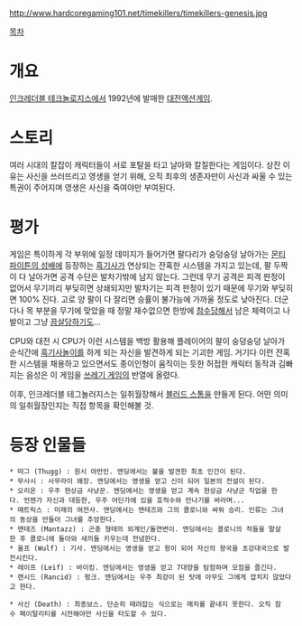 http://www.hardcoregaming101.net/timekillers/timekillers-genesis.jpg

[[목차]]
= 개요 =
[[인크레더블 테크놀로지스]]에서 1992년에 발매한 [[대전액션게임]].

= 스토리 =
여러 시대의 칼잡이 캐릭터들이 서로 포탈을 타고 날아와 칼질한다는 게임이다. 상잔 이유는 사신을 쓰러뜨리고 영생을 얻기 위해, 오직 최후의 생존자만이 사신과 싸울 수 있는 특권이 주어지며 영생은 사신을 죽여야만 부여된다.

= 평가 =
게임은 특이하게 각 부위에 일정 데미지가 들어가면 팔다리가 숭덩숭덩 날아가는 [[몬티 파이튼의 성배]]에 등장하는 [[흑기사(몬티 파이튼의 성배)|흑기사]]가 연상되는 잔혹한 시스템을 가지고 있는데, 팔 두짝이 다 날아가면 공격 수단은 발차기밖에 남지 않는다. 그런데 무기 공격은 피격 판정이 없어서 무기끼리 부딪히면 상쇄되지만 발차기는 피격 판정이 있기 때문에 무기와 부딪히면 100% 진다. 고로 양 팔이 다 잘리면 승률이 불가능에 가까울 정도로 낮아진다. 더군다나 목 부분을 무기에 맞았을 때 정말 재수없으면 한방에 [[참수]]당해서 남은 체력이고 나발이고 그냥 [[끔살]]당하기도... 

CPU와 대전 시 CPU가 이런 시스템을 백방 활용해 플레이어의 팔이 숭덩숭덩 날아가 순식간에 [[흑기사(몬티 파이튼의 성배)|흑기사]]놀이를 하게 되는 자신을 발견하게 되는 기괴한 게임. 거기다 이런 잔혹한 시스템을 채용하고 있으면서도 종이인형이 움직이는 듯한 허접한 캐릭터 동작과 김빠지는 음성은 이 게임을 [[쓰레기 게임]]의 반열에 올렸다.

{{{#!html
<embed src="http://www.youtube.com/v/W2_hzLmkpHs?version=3&amp;hl=ko_KR" type="application/x-shockwave-flash" width="420" height="315" allowscriptaccess="always" allowfullscreen="true"></embed>
}}}

이후, 인크레더블 테그놀러지스는 일취월장해서 [[블러드 스톰]]을 만들게 된다. 어떤 의미의 일취월장인지는 직접 항목을 확인해볼 것.

= 등장 인물들 =
 * 떠그 (Thugg) : 원시 야만인. 엔딩에서는 불을 발견한 최초 인간이 된다.
 * 무사시 : 사무라이 왜장. 엔딩에서는 영생을 얻고 신이 되어 일본의 전설이 된다.
 * 오리온 : 우주 현상금 사냥꾼. 엔딩에서는 영생을 얻고 계속 현상금 사냥군 직업을 한다. 언젠가 자신과 대등한, 우주 어딘가에 있을 호적수와 만나기를 바라며...
 * 매트릭스 : 미래의 여전사. 엔딩에서는 맨테즈와 그의 콜로니와 싸워 승리. 인류는 그녀의 동상을 만들어 그녀를 추앙한다.
 * 맨테즈 (Mantazz) : 곤충 형태의 외계인/돌연변이. 엔딩에서는 콜로니의 적들을 말살한 후 콜로니에 돌아와 새끼들 키우는데 전념한다.
 * 울프 (Wulf) : 기사. 엔딩에서는 영생을 얻고 왕이 되어 자신의 왕국을 초강대국으로 발전시킨다.
 * 레이프 (Leif) : 바이킹. 엔딩에서는 영생을 얻고 7대양을 탐험하며 모험을 즐긴다.
 * 랜시드 (Rancid) : 펑크. 엔딩에서는 우주 최강이 된 탓에 아무도 그에게 깝치지 않았다고 한다.

 * 사신 (Death) : 최종보스. 단순히 때려잡는 식으로는 매치를 끝내지 못한다. 오직 참수 페이탈리티를 시전해야만 사신을 타도할 수 있다.
